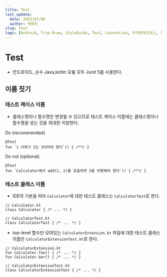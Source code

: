 ```yaml
---
title: Test
last_update:
  date: 2023/07/06
  author: 멧돼지
slug: Test
tags: [Android, Trip-Draw, StyleGuide, Test, Convention, 우아한테크코스, 우테코, 멧돼지, 핑구, 수달]
---
```


# Test

- 안드로이드, 순수 Java,kotlin 모듈 모두 Junit 5를 사용한다.



## 이름 짓기

### 테스트 케이스 이름

- 클래스명이나 함수명은 변경될 수 있으므로 테스트 케이스 이름에는 클래스명이나 함수명을 넣는 것을 최대한 지양한다.

Do (recommended)

```
@Test
fun `1 더하기 2는 3이어야 한다`() { /**/ }
```

Do not (optional)

```
@Test
fun `Calculator에서 add(1, 2)를 호출하면 3을 반환해야 한다`() { /**/ }
```



### 테스트 클래스 이름

- IDE의 기본을 따라 `Calculator`에 대한 테스트 클래스는 `CalculatorTest`로 한다.

```
// Calculator.kt
class Calculator { /* ... */ }
```



```
// CalculatorTest.kt
class CalculatorTest { /* ... */ }
```



- top-level 함수만 모여있는 `CalculatorExtension.kt` 파일에 대한 테스트 클래스 이름은 `CalculatorExtensionTest.kt`로 한다.

```
// CalculatorExtension.kt
fun Calculator.foo() { /* ... */ }
fun Calculator.bar() { /* ... */ }
```



```
// CalculatorExtensionTest.kt
class CalculatorExtensionTest { /* ... */ }
```

